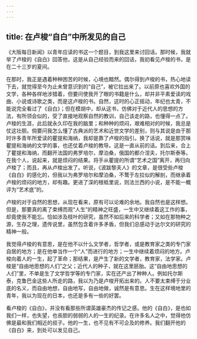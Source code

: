```yaml
---
---
---
```

title: 在卢梭“自白”中所发见的自己
---



《大阪每日新闻》以青年应读的书这一个题目，到我这里来讨回话。那时候，我就举了卢梭的《自白》回答他，这是从自己经验而来的回话，我初看见卢梭的书，是在二十三岁的夏间。

在那时，我正是遇着种种困苦的时候，心境也黯然。偶尔得到卢梭的书，热心地读下去，就觉得至今为止未曾意识到的“自己”，被它拉出来了。以前原也喜欢外国的文学，各种各样地涉猎着，但要问使我开了眼的书籍是什么，却并非平素爱读的戏曲、小说或诗歌之类，而是这卢梭的书。自然，这时的心正摇动，年纪也太青，不能说完全看过了《自白》；但在模胡中，却从这书，仿佛对于近代人的思想的方法，有所领会似的，受了直接地观察自然的教训，自己该走的路，也懂得一点了。卢梭的生涯，此后就永久印在我的脑里；和种种的烦闷，艰难相对的时候，我总是仗这壮胆。倘要问我怎么懂了古典派的艺术和近世文学的差别，则与其说是由于那时许多青年所爱读的瞿提和海纳，我却是靠了卢梭的指引。换了话说，就是那赏味瞿提和海纳的文学的事，也还仗着卢梭的教导。这是一直从前的话。到后来，合上了瞿提和海纳，而翻开法国的弗罗培尔，摩泊桑，俄国的都介涅夫，托尔斯泰等。在我个人，说起来，就是烦闷的结果。将手从瞿提的所谓“艺术之国”离开，再归向卢梭了；而且，再从卢梭出发了。听说，《波跋黎夫人》的文章，是很受些卢梭《自白》的感化的，但我以为弗罗培尔和摩泊桑，不鹜于左拉似的解剖，而继承着卢梭的烦闷的地方，却有趣。更进了深的根柢里说，则法兰西的小说，是不能一概评为“艺术底”的。

卢梭的对于自然的思想，从现在看来，原有可以论难的余地。我自然也是这样想。但是，那要真的离了束缚而观“人生”的精神之旺盛，一生中又继续着这工作的事，却竟使我不能忘。恰如涉及枝叶的研究，虽然不如后来的科学者；又如在那物种之源，生存之理，遗传说里，虽然包含着许多矛盾，但我们总感动于达尔文的研究的精神一般。

我觉得卢梭的有意思，是在他不以什么文学者，哲学者，或是教育家之类的专门家自居的地方；是在他单当作一个“人”而进行的地方；一生中继续着烦闷的地方。卢梭向着人的一生，起了革命；那结果，是产生了新的文学者，教育家，法学家。卢梭是“自由地思想的人们”之父；近代人的种子，就在这里胚胎。这“自由地思想的人们”里，不单是生了文学哲学等的专门家，实在还产出了种种人。例如托尔斯泰，克鲁巴金这些人所走的路，我以为乃是卢梭开拓出来的。人不要太束缚于分业底的名义，而自由地想，自由地写，自由地做，诚然是有意思。生在这样境地里的青年，我以为现在的日本，也还是多有一些的好罢。

看卢梭的《自白》，并没有看那些所谓英雄豪杰的传记之感。他的《自白》，是也如我们一样，也失望，也丧胆的弱弱的人的一生的纪录。在许多名人之中，觉得他仿佛是最和我们相近的叔子。他的一生，也不见有不可企及的修养。我们翻开他的《自白》来，到处可以发见自己。